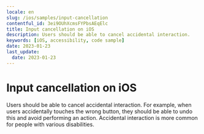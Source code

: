 ```yaml
---
locale: en
slug: /ios/samples/input-cancellation
contentful_id: 3ei9OUhXcmsFYPbsAEqElc
title: Input cancellation on iOS
description: Users should be able to cancel accidental interaction.
keywords: [iOS, accessibility, code sample]
date: 2023-01-23
last_update:
  date: 2023-01-23
---
```


# Input cancellation on iOS

Users should be able to cancel accidental interaction. For example, when users accidentally touches the wrong button, they should be able to undo this and avoid performing an action. Accidental interaction is more common for people with various disabilities.

<CodeSample id="input-cancellation" platform="ios" locale="en"/>
